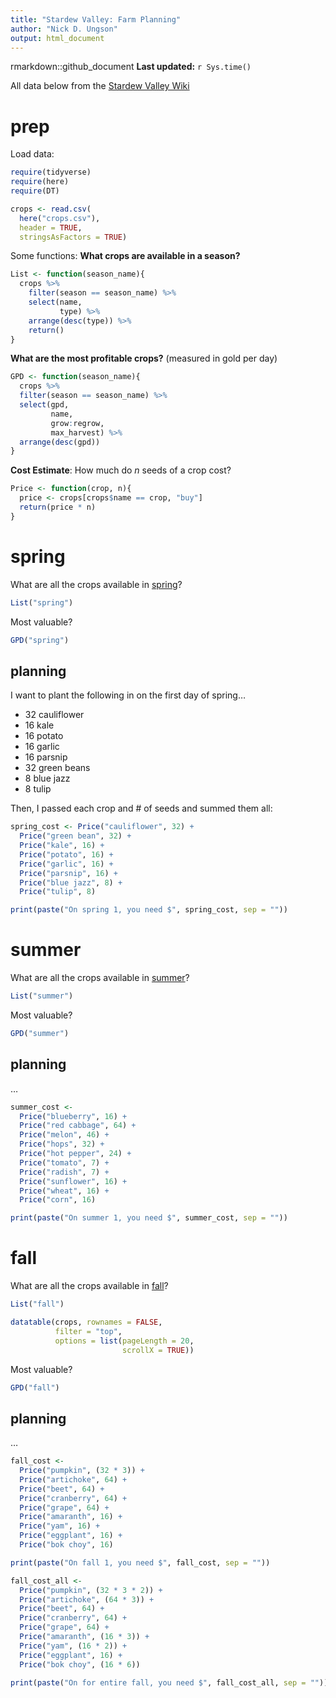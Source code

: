 ```yaml
---
title: "Stardew Valley: Farm Planning"
author: "Nick D. Ungson"
output: html_document
---
```


rmarkdown::github_document
**Last updated:** `r Sys.time()`

All data below from the [Stardew Valley Wiki](https://stardewvalleywiki.com/Stardew_Valley_Wiki)

# prep

Load data:
```r
require(tidyverse)
require(here)
require(DT)

crops <- read.csv(
  here("crops.csv"), 
  header = TRUE, 
  stringsAsFactors = TRUE)
```

Some functions:
**What crops are available in a season?**
```r
List <- function(season_name){
  crops %>% 
    filter(season == season_name) %>% 
    select(name, 
           type) %>% 
    arrange(desc(type)) %>% 
    return()
}
```

**What are the most profitable crops?** (measured in gold per day)
```r
GPD <- function(season_name){
  crops %>%
  filter(season == season_name) %>% 
  select(gpd, 
         name, 
         grow:regrow, 
         max_harvest) %>% 
  arrange(desc(gpd))
}
```

**Cost Estimate**: How much do *n* seeds of a crop cost?
```r
Price <- function(crop, n){
  price <- crops[crops$name == crop, "buy"]
  return(price * n)
}
```

# spring

What are all the crops available in [spring](https://stardewvalleywiki.com/spring)?

```r
List("spring")
```

Most valuable?
```r
GPD("spring")
```

## planning

I want to plant the following in on the first day of spring...

* 32 cauliflower
* 16 kale
* 16 potato
* 16 garlic
* 16 parsnip
* 32 green beans
* 8 blue jazz
* 8 tulip

Then, I passed each crop and # of seeds and summed them all:
```r
spring_cost <- Price("cauliflower", 32) + 
  Price("green bean", 32) + 
  Price("kale", 16) + 
  Price("potato", 16) + 
  Price("garlic", 16) + 
  Price("parsnip", 16) + 
  Price("blue jazz", 8) + 
  Price("tulip", 8)
```

```r
print(paste("On spring 1, you need $", spring_cost, sep = ""))
```

# summer

What are all the crops available in [summer](https://stardewvalleywiki.com/summer)?

```r
List("summer")
```

Most valuable?

```r
GPD("summer")
```

## planning
...


```r
summer_cost <- 
  Price("blueberry", 16) + 
  Price("red cabbage", 64) + 
  Price("melon", 46) + 
  Price("hops", 32) + 
  Price("hot pepper", 24) + 
  Price("tomato", 7) + 
  Price("radish", 7) + 
  Price("sunflower", 16) + 
  Price("wheat", 16) + 
  Price("corn", 16)
```

```r
print(paste("On summer 1, you need $", summer_cost, sep = ""))
```




# fall

What are all the crops available in [fall](https://stardewvalleywiki.com/fall)?

```r
List("fall")
```

```r
datatable(crops, rownames = FALSE, 
          filter = "top", 
          options = list(pageLength = 20, 
                         scrollX = TRUE))
```

Most valuable?

```r
GPD("fall")
```

## planning
...

```r
fall_cost <- 
  Price("pumpkin", (32 * 3)) + 
  Price("artichoke", 64) + 
  Price("beet", 64) + 
  Price("cranberry", 64) + 
  Price("grape", 64) + 
  Price("amaranth", 16) + 
  Price("yam", 16) + 
  Price("eggplant", 16) + 
  Price("bok choy", 16)
```


```r
print(paste("On fall 1, you need $", fall_cost, sep = ""))
```


```r
fall_cost_all <- 
  Price("pumpkin", (32 * 3 * 2)) + 
  Price("artichoke", (64 * 3)) + 
  Price("beet", 64) + 
  Price("cranberry", 64) + 
  Price("grape", 64) + 
  Price("amaranth", (16 * 3)) + 
  Price("yam", (16 * 2)) + 
  Price("eggplant", 16) + 
  Price("bok choy", (16 * 6))

print(paste("On for entire fall, you need $", fall_cost_all, sep = ""))
```

